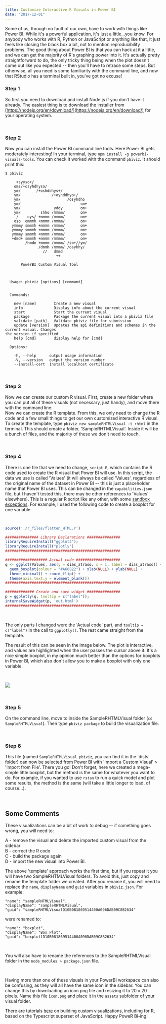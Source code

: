 ```yaml
---
title: Customize Interactive R Visuals in Power BI
date: "2017-12-01"
---
```


Some of us, through no fault of our own, have to work with things like Power BI. While it's a powerful application, it's just a little...you know. For anybody who works with R, Python or JavaScript or anything like that, it just feels like closing the black box a bit, not to mention reproducibility problems. The good thing about Power BI is that you can hack at it a little, and we can get the majority of R's graphing power into it. It's actually pretty straightforward to do, the only tricky thing being when the plot doesn't come out like you expected -- then you'll have to retrace some steps. But otherwise, all you need is some familiarity with the command line, and now that RStudio has a terminal built in, you've got no excuse!

### Step 1

So first you need to download and install Node.js if you don't have it already. The easiest thing is to download the installer from [https://nodejs.org/en/download/](https://nodejs.org/en/download/) for your operating system.

&nbsp;

### Step 2

Now you can install the Power BI command line tools. Here Power BI gets moderately interesting! In your terminal, type `npm install -g powerbi-visuals-tools`. You can check it worked with the command `pbiviz`. It should print this:

```
$ pbiviz

     +syyso+/
    oms/+osyhdhyso/
    ym/       /+oshddhys+/
    ym/              /+oyhddhyo+/
    ym/                     /osyhdho
    ym/                           sm+
    ym/               yddy        om+
    ym/         shho /mmmm/       om+
     /    oys/ +mmmm /mmmm/       om+
    oso  ommmh +mmmm /mmmm/       om+
   ymmmy smmmh +mmmm /mmmm/       om+
   ymmmy smmmh +mmmm /mmmm/       om+
   ymmmy smmmh +mmmm /mmmm/       om+
   +dmd+ smmmh +mmmm /mmmm/       om+
         /hmdo +mmmm /mmmm/ /so+//ym/
               /dmmh /mmmm/ /osyhhy/
                 //   dmmd
                       ++

       PowerBI Custom Visual Tool



  Usage: pbiviz [options] [command]


  Commands:

    new [name]        Create a new visual
    info              Display info about the current visual
    start             Start the current visual
    package           Package the current visual into a pbiviz file
    validate [path]   Validate pbiviz file for submission
    update [version]  Updates the api definitions and schemas in the current visual. Changes
the version if specified
    help [cmd]        display help for [cmd]

  Options:

    -h, --help      output usage information
    -V, --version   output the version number
    --install-cert  Install localhost certificate
```

&nbsp;

### Step 3

Now we can create our custom R visual. First, create a new folder where you can put all of these visuals (not necessary, just handy), and move there with the command line.  
Now we can create the R template. From this, we only need to change the R code and a few small things to get our own customized interactive R visual. To create the template, type `pbiviz new sampleRHTMLVisual -t rhtml` in the terminal. This should create a folder, 'SampleRHTMLVisual'. Inside it will be a bunch of files, and the majority of these we don't need to touch.

&nbsp;

### Step 4

There is one file that we need to change, `script.R`, which contains the R code used to create the R visual that Power BI will use. In this script, the data we use is called 'Values' (it will always be called 'Values', regardless of the original name of the dataset in Power BI -- this is just a placeholder name that Power BI uses. This can be changed in the `capabilities.json` file, but I haven't tested this, there may be other references to 'Values' elsewhere). This is a regular R script like any other, with some [sandbox exceptions](https://docs.microsoft.com/en-us/power-bi/service-r-packages-support#r-scripts-that-are-not-supported-in-power-bi). For example, I used the following code to create a boxplot for one variable:

&nbsp;

```r
source('./r_files/flatten_HTML.r')

############### Library Declarations ###############
libraryRequireInstall("ggplot2");
libraryRequireInstall("plotly")
####################################################

################### Actual code ####################
q <- ggplot(Values, aes(y = dias_atraso, x = 1, label = dias_atraso)) +
  geom_boxplot(colour = "#A60822") + xlab(NULL) + ylab(NULL) +
  theme_minimal() + coord_flip() +
  theme(axis.text.y = element_blank())
####################################################

############# Create and save widget ###############
p = ggplotly(q, tooltip = c("label"));
internalSaveWidget(p, 'out.html')
####################################################
```

&nbsp;

The only parts I changed were the 'Actual code' part, and `tooltip = c("label")` in the call to `ggplotly()`. The rest came straight from the template.

The result of this can be seen in the image below. The plot is interactive, and values are highlighted when the user passes the cursor above it. It's a nice simple boxplot, in my opinion much better than the options for boxplots in Power BI, which also don't allow you to make a boxplot with only one variable.

&nbsp;

![](https://i.imgur.com/i4ik2FV.jpg)

&nbsp;

### Step 5

On the command line, move to inside the SampleRHTMLVisual folder (`cd SampleRHTMLVisual`). Then type `pbiviz package` to build the visualization file.

&nbsp;

### Step 6

This file (named `SampleRHTMLVisual.pbiviz`, you can find it in the 'dists' folder) can now be selected from Power BI with 'Import a Custom Visual' > 'Import from File'. There you go! Don't forget, here we created a mega-simple little boxplot, but the method is the same for whatever you want to do. For example, if you wanted to use `rstan` to run a quick model and plot some results, the method is the same (will take a little longer to load, of course...).

&nbsp;

## Some Comments

These visualizations can be a bit of work to debug -- if something goes wrong, you will need to:

A - remove the visual and delete the imported custom visual from the sidebar  
B - correct the R code  
C - build the package again  
D - import the new visual into Power BI.

The above 'template' approach works the first time, but if you repeat it you will have two SampleRHTMLVisual folders. To avoid this, just copy and rename the template folder we created. After you rename it, you will need to replace the `name`, `displayName` and `guid` variables in `pbiviz.json`. For example:

```
"name": "sampleRHTMLVisual",
"displayName": "sampleRHTMLVisual",
"guid": "sampleRHTMLVisualD10B081869514400A096DAB09C8B2634"
```

were renamed to:

```
"name": "boxplot",
"displayName": "Box Plot",
"guid": "boxplotlD10B081869514400A096DAB09C8B2634"
```

&nbsp;

You will also have to rename the references to the SampleRHTMLVisual folder in the `node_modules > package.json` file.

&nbsp;

Having more than one of these visuals in your PowerBI workspace can also be confusing, as they will all have the same icon in the sidebar. You can change this by downloading an icon png file and resizing it to 20 x 20 pixels. Name this file `icon.png` and place it in the `assets` subfolder of your visual folder.

There are tutorials [here](https://github.com/Microsoft/PowerBI-visuals) on building custom visualizations, including for R, based on the Typescript superset of JavaScript. Happy PoweR Bi-ing!
